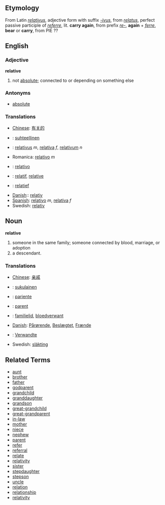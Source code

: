 ==Etymology==
From Latin ''[[relativus]]'', adjective form with suffix ''[[-ivus]]'', from ''[[relatus]]'', perfect passive participle of ''[[referre]]'', lit. '''carry again''', from prefix ''[[re-]]'', '''again''' + ''[[ferre]]'', '''bear''' or '''carry''', from PIE ??

==English==
===Adjective===
'''relative'''

# not [[absolute]]; connected to or depending on something else

===Antonyms===
*[[absolute]]

===Translations===
*[[Chinese]]: [[有关的]]
*{{fi}}: [[suhteellinen]]
*{{la}}: [[relativus]] ''m'', [[relativa]] ''f'', [[relativum]] ''n''
*Romanica: [[relativo]] ''m''
*{{es}}: [[relativo]]
*{{fr}}: [[relatif]], [[relative]]
*{{nl}}: [[relatief]]
*[[Danish]]:: [[relativ]]
*[[Spanish]]: [[relativo]] ''m'', [[relativa]] ''f''
*Swedish: [[relativ]]

==Noun==
'''relative'''

# someone in the same family; someone connected by blood, marriage, or adoption
# a descendant.

===Translations===
*[[Chinese]]: [[亲戚]]
*{{fi}}: [[sukulainen]]
*{{es}}: [[pariente]]
*{{fr}}: [[parent]]
*{{nl}}: [[familielid]], [[bloedverwant]]
*[[Danish]]: [[Pårørende]], [[Beslægtet]], [[Frænde]]
*{{de}}: [[Verwandte]]
*Swedish: [[släkting]]

==Related Terms==
*[[aunt]]
*[[brother]]
*[[father]]
*[[godparent]]
*[[grandchild]]
*[[granddaughter]]
*[[grandson]]
*[[great-grandchild]]
*[[great-grandparent]]
*[[in-law]]
*[[mother]]
*[[niece]]
*[[nephew]]
*[[parent]]
*[[refer]]
*[[referral]]
*[[relate]]
*[[relativity]]
*[[sister]]
*[[stepdaughter]]
*[[stepson]]
*[[uncle]]
*[[relation]]
*[[relationship]]
*[[relativity]]